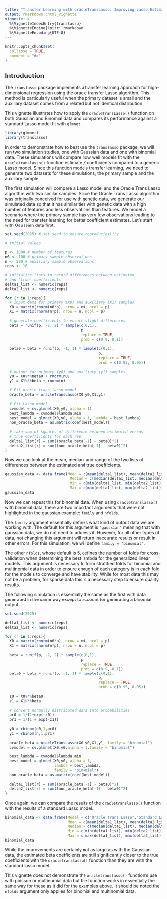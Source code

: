 ```yaml
---
title: "Transfer Learning with oracleTransLasso: Improving Lasso Estimation with Auxiliary Data"
output: rmarkdown::html_vignette
vignette: >
  %\VignetteIndexEntry{translasso}
  %\VignetteEngine{knitr::rmarkdown}
  %\VignetteEncoding{UTF-8}
---
```


```r
knitr::opts_chunk$set(
  collapse = TRUE,
  comment = "#>"
)
```

## Introduction

The `translasso` package implements a transfer learning approach for high-dimensional regression using the oracle transfer Lasso algorithm. This method is particularly useful when the primary dataset is small and the auxiliary dataset comes from a related but not identical distribution.

This vignette illustrates how to apply the `oracleTransLasso()` function on both Gaussian and Binomial data and compares its performance against a standard Lasso model fit with `glmnet`.


```r
library(glmnet)
library(translasso)
```

In order to demonstrate how to best use the `translasso` package, we will run two simulation studies, one with Gaussian data and one with binomial data. These simulations will compare how well models fit with the `oracletranslasso()` function estimate $\beta$ coefficients compared to a generic Lasso model. Since this function models transfer learning, we need to generate two datasets for these simulations, the primary sample and the auxiliary sample. 

The first simulation will compare a Lasso model and the Oracle Trans Lasso algorithm with two similar samples. Since the Oracle Trans Lasso algorithm was originally conceived for use with genetic data, we generate our simulated data so that it has similarities with genetic data with a high number of features and less observations than features. We model a scenario where the primary sample has very few observations leading to the need for transfer learning for better coefficient estimates. Let's start with Gaussian data first.

```r
set.seed(2025) # set seed to ensure reproducibility

# initial values

p <- 1000 # number of features
n0 <- 100 # primary sample observations
n <- 500 # auxiliary sample observations
reps <- 10

# initialize lists to record differences between estimated
# and 'true' coefficients
delta1_list <- numeric(reps)
delta2_list <- numeric(reps)

for (r in 1:reps){
  # input data for primary (X0) and auxiliary (X1) samples
  X0 = matrix(rnorm(n0*p), nrow = n0, ncol = p)
  X1 = matrix(rnorm(n*p), nrow = n, ncol = p)
  
  # generate coefficients to ensure slight differences
  beta = runif(p, -2, 2) * sample(c(0,1),
                                  p,
                                  replace = TRUE,
                                  prob = c(0.9, 0.1))
  
  beta0 = beta + runif(p, -1, 1) * sample(c(0,1),
                                          p,
                                          replace = TRUE,
                                          prob = c(0.95, 0.05))
  
  # output for primary (y0) and auxiliary (y1) samples
  y0 = X0%*%beta0 + rnorm(n0)
  y1 = X1%*%beta + rnorm(n)
  
  # Fit oracle trans lasso model 
  oracle_beta = oracleTransLasso(X0,y0,X1,y1)
  
  # Fit Lasso model
  cvmodel = cv.glmnet(X0,y0, alpha = 1) 
  best_lambda = cvmodel$lambda.min
  best_model = glmnet(X0,y0, alpha = 1, lambda = best_lambda)
  non_oracle_beta = as.matrix(coef(best_model))
  
  # take sum of squares of difference between estimated versus 
  # true coefficients for each rep
  delta1_list[r] = sum((oracle_beta[-1] - beta0)^2)
  delta2_list[r] = sum((non_oracle_beta[-1] - beta0)^2)
}
```

Now we can look at the mean, median, and range of the two lists of differences between the estimated and true coefficients.

```r
gaussian_data <- data.frame(Mean = c(mean(delta1_list), mean(delta2_list)),
                             Median = c(median(delta1_list, median(delta2_list))),
                             Min = c(min(delta1_list, min(delta2_list))),
                             Max = c(max(delta1_list, max(delta2_list))))
gaussian_data
```

Now we can repeat this for binomial data. When using `oracletranslasso()` with binomial data, there are two important arguments that were not highlighted in the gaussian example: `family` and `nfolds`. 

The `family` argument essentially defines what kind of output data we are working with. The default for this argument is `"gaussian"` meaning that with gaussian data, we do not need to address it. However, for all other types of data, not changing this argument will return inaccurate results or result in other errors. For this simulation, we will define `family = "binomial"`. 

The other `nfolds`, whose default is 5, defines the number of folds for cross-validation when determining the best lambda for the generalized linear models. This argument is necessary to form stratified folds for binomial and multinomial data in order to ensure enough of each category is in each fold for the models to converge and have stability. While for most data this may not be a problem, for sparse data this is a necessary step to ensure quality results. 

The following simulation is essentially the same as the first with data generated in the same way except to account for generating a binomial output.

```r
set.seed(2025)

delta1_list <- numeric(reps)
delta2_list <- numeric(reps)

for (r in 1:reps){
  X0 = matrix(rnorm(n0*p), nrow = n0, ncol = p)
  X1 = matrix(rnorm(n*p), nrow = n, ncol = p)
  
  beta = runif(p, -2, 2) * sample(c(0,1),
                                  p,
                                  replace = TRUE,
                                  prob = c(0.9, 0.1))
  beta0 = beta + runif(p, -1, 1) * sample(c(0,1),
                                          p,
                                          replace = TRUE,
                                          prob = c(0.95, 0.05))
  
  z0 = X0%*%beta0
  z1 = X1%*%beta
  
  # convert normally distributed data into probabilities
  pr0 = 1/(1+exp(-z0))
  pr1 = 1/(1 + exp(-z1)) 
  
  y0 = rbinom(n0,1,pr0)
  y1 = rbinom(n,1,pr1)
  
  oracle_beta = oracleTransLasso(X0,y0,X1,y1, family = "binomial")
  cvmodel = cv.glmnet(X0,y0,alpha = 1,family = "binomial")
  
  best_lambda = cvmodel$lambda.min
  best_model = glmnet(X0,y0, alpha = 1,
                      lambda = best_lambda,
                      family = "binomial")
  non_oracle_beta = as.matrix(coef(best_model))
  
  delta1_list[r] = sum((oracle_beta[-1] - beta0)^2)
  delta2_list[r] = sum((non_oracle_beta[-1] - beta0)^2)
}
```

Once again, we can compare the results of the `oracletranslasso()` function with the results of a standard Lasso model.

```r
binomial_data <- data.frame(Model = c("Oracle Trans Lasso","Standard Lasso"), 
                            Mean = c(mean(delta1_list), mean(delta2_list)),
                            Median = c(median(delta1_list), median(delta2_list)),
                            Min = c(min(delta1_list), min(delta2_list)),
                            Max = c(max(delta1_list), max(delta2_list)))
binomial_data
```

While the improvements are certainly not as large as with the Gaussian data, the estimated beta coefficients are still significantly closer to the true coefficients with the `oracletranslasso()` function than they are with the standard lasso model.

This vignette does not demonstrate the `oracletranslasso()` function's use with poisson or multinomial data but the function works in essentially the same way for these as it did for the examples above. It should be noted the `nfolds` argument only applies for binomial and multinomial data.


